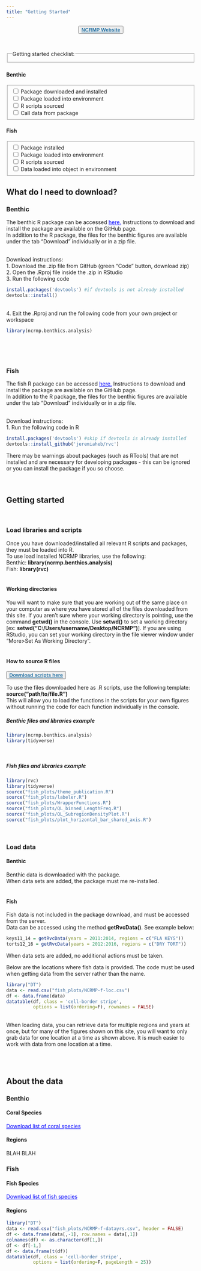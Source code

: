 ```yaml
---
title: "Getting Started"
---
```


<style type="text/css">
.main-container {
  max-width: 90% !important;
  margin: auto;
}
</style>

<center>
<button> <a href="https://www.coris.noaa.gov/monitoring/" target="_blank" style="font-size:100%;color:#2471A3;font-weight:bold"> NCRMP Website</a></button>
</center>
<br>

:::: {class='fluid-row'}

::: {class='col-md-3'}

<fieldset>
   <legend>Getting started checklist:</legend>
</fieldset>

### {.tabset}

#### Benthic

<fieldset>
   <label><input type="checkbox" name="pkg"> Package downloaded and installed</label><br />
   <label><input type="checkbox" name="load"> Package loaded into environment</label><br />
   <label><input type="checkbox" name="source"> R scripts sourced</label><br />
   <label><input type="checkbox" name="data"> Call data from package</label><br />
</fieldset>

#### Fish

<fieldset>
   <label><input type="checkbox" name="pkg"> Package installed</label><br />
   <label><input type="checkbox" name="load"> Package loaded into environment</label><br />
   <label><input type="checkbox" name="source"> R scripts sourced</label><br />
   <label><input type="checkbox" name="data"> Data loaded into object in environment</label><br />
</fieldset>

:::

::: {class='col-md-9'}

<!-- SIDE BAR ABOVE
REST OF PAGE BELOW -->

## What do I need to download? {.tabset}
### Benthic
The benthic R package can be accessed <a href="https://github.com/shgroves/NCRMP_benthics" target="_blank" style="color:blue">here.</a>
Instructions to download and install the package are available on the GitHub page. <br>
In addition to the R package, the files for the benthic figures are available under the tab "Download" individually or in a zip file. <br><br>

Download instructions: <br>
1. Download the .zip file from GitHub (green "Code" button, download zip) <br>
2. Open the .Rproj file inside the .zip in RStudio <br>
3. Run the following code
```r
install.packages('devtools') #if devtools is not already installed
devtools::install()
```
<br>
4. Exit the .Rproj and run the following code from your own project or workspace
```r
library(ncrmp.benthics.analysis) 
```


<br><br><br>

### Fish
The fish R package can be accessed <a href="https://github.com/jeremiaheb/rvc" target="_blank" style="color:blue">here.</a>
Instructions to download and install the package are available on the GitHub page. <br>
In addition to the R package, the files for the benthic figures are available under the tab "Download" individually or in a zip file. <br> <br>

Download instructions: <br>
1. Run the following code in R
```r
install.packages('devtools') #skip if devtools is already installed
devtools::install_github('jeremiaheb/rvc')
```
There may be warnings about packages (such as RTools) that are not installed and are necessary for developing packages - this can be ignored or you can install the package if you so choose. 
<br><br><br>


## Getting started

<br>

### Load libraries and scripts

Once you have downloaded/installed all relevant R scripts and packages, they must be loaded into R. <br>
To use load installed NCRMP libraries, use the following: <br>
Benthic: **library(ncrmp.benthics.analysis)** <br>
Fish: **library(rvc)**
<br><br>

#### Working directories
You will want to make sure that you are working out of the same place on your computer as where you have stored all of the files downloaded from this site. If you aren't sure where your working directory is pointing, use the command **getwd()** in the console. Use **setwd()** to set a working directory [ex: **setwd("C:/Users/username/Desktop/NCRMP")**]. If you are using RStudio, you can set your working directory in the file viewer window under "More>Set As Working Directory".
<br><br>

#### How to source R files {.tabset}

<button> <a href="downloadpkgs.html" target="_self" style="font-size:100%;color:#2471A3;font-weight:bold"> Download scripts here</a></button>

To use the files downloaded here as .R scripts, use the following template: <br>
**source("path/to/file.R")** <br>
This will allow you to load the functions in the scripts for your own figures without running the code for each function individually in the console.
<br>

##### Benthic files and libraries example
```r
library(ncrmp.benthics.analysis)
library(tidyverse)
```

<br>

##### Fish files and libraries example
```r
library(rvc)
library(tidyverse)
source("fish_plots/theme_publication.R")
source("fish_plots/labeler.R")
source("fish_plots/WrapperFunctions.R")
source("fish_plots/QL_binned_LengthFreq.R")
source("fish_plots/QL_SubregionDensityPlot.R")
source("fish_plots/plot_horizontal_bar_shared_axis.R")
```

<br>

### Load data {.tabset}

#### Benthic
Benthic data is downloaded with the package. <br>
When data sets are added, the package must me re-installed.
<br><br>

#### Fish
Fish data is not included in the package download, and must be accessed from the server. <br>
Data can be accessed using the method **getRvcData()**. See example below: 
```r
keys11_14 = getRvcData(years = 2011:2014, regions = c("FLA KEYS"))
torts12_16 = getRvcData(years = 2012:2016, regions = c("DRY TORT"))
```
When data sets are added, no additional actions must be taken. <br>

Below are the locations where fish data is provided. The code must be used when getting data from the server rather than the name.
```r
library("DT")
data <- read.csv("fish_plots/NCRMP-f-loc.csv")
df <- data.frame(data)
datatable(df, class = 'cell-border stripe', 
          options = list(ordering=F), rownames = FALSE)
```
<br>
When loading data, you can retrieve data for multiple regions and years at once, but for many of the figures shown on this site, you will want to only grab data for one location at a time as shown above. It is much easier to work with data from one location at a time. 

<br><br>

## About the data 

### Benthic {.tabset}

#### Coral Species
<a href="benthic_plots/benthic_spp.txt" download style="color:blue">Download list of coral species</a>

#### Regions
BLAH BLAH
<br>

### Fish {.tabset}

#### Fish Species
<a href="fish_plots/fish_spp.txt" download style="color:blue">Download list of fish species</a>

#### Regions
<!-- 
To add to the table, edit the NCRMP-f-datayrs.csv
-->

```r
library("DT")
data <- read.csv("fish_plots/NCRMP-f-datayrs.csv", header = FALSE)
df <- data.frame(data[,-1], row.names = data[,1])
colnames(df) <- as.character(df[1,])
df <- df[-1,]
df <- data.frame(t(df))
datatable(df, class = 'cell-border stripe', 
          options = list(ordering=F, pageLength = 25))
```


:::

::::